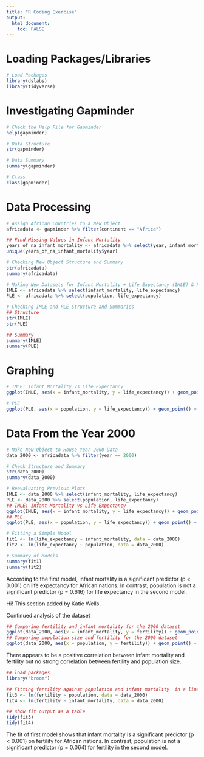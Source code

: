 ```yaml
---
title: "R Coding Exercise"
output:
  html_document:
    toc: FALSE
---
```


# Loading Packages/Libraries

```r
# Load Packages
library(dslabs)
library(tidyverse)
```

# Investigating Gapminder

```r
# Check the Help File for Gapminder
help(gapminder)

# Data Structure
str(gapminder)

# Data Summary
summary(gapminder)

# Class
class(gapminder)
```

# Data Processing

```r
# Assign African Countries to a New Object
africadata <- gapminder %>% filter(continent == "Africa")

## Find Missing Values in Infant Mortality
years_of_na_infant_mortality <- africadata %>% select(year, infant_mortality) %>% filter(is.na(infant_mortality) == TRUE) %>% group_by(year) %>% count()
unique(years_of_na_infant_mortality$year)

# Checking New Object Structure and Summary
str(africadata)
summary(africadata)

# Making New Datasets for Infant Mortality + Life Expectancy (IMLE) & Population + Life Expectancy (PLE)
IMLE <- africadata %>% select(infant_mortality, life_expectancy)
PLE <- africadata %>% select(population, life_expectancy)

# Checking IMLE and PLE Structure and Summaries
## Structure
str(IMLE)
str(PLE)

## Summary
summary(IMLE)
summary(PLE)
```

# Graphing

```r
# IMLE: Infant Mortality vs Life Expectancy
ggplot(IMLE, aes(x = infant_mortality, y = life_expectancy)) + geom_point() + labs(x = "Infant Mortality", y = "Life Expectancy", title = "Infant Mortality vs Life Expectancy for African Nations")

# PLE
ggplot(PLE, aes(x = population, y = life_expectancy)) + geom_point() + scale_x_log10() + labs(x = "Population (Log10)", y = "Life Expectancy", title = "Population (Log10) vs Life Expectancy for African Nations")

```

# Data From the Year 2000

```r
# Make New Object to House Year 2000 Data
data_2000 <- africadata %>% filter(year == 2000)

# Check Structure and Summary
str(data_2000)
summary(data_2000)

# Reevaluating Previous Plots
IMLE <- data_2000 %>% select(infant_mortality, life_expectancy)
PLE <- data_2000 %>% select(population, life_expectancy)
## IMLE: Infant Mortality vs Life Expectancy
ggplot(IMLE, aes(x = infant_mortality, y = life_expectancy)) + geom_point() + labs(x = "Infant Mortality", y = "Life Expectancy", title = "Infant Mortality vs Life Expectancy for African Nations in 2000")
## PLE
ggplot(PLE, aes(x = population, y = life_expectancy)) + geom_point() + scale_x_log10() + labs(x = "Population (Log10)", y = "Life Expectancy", title = "Population (Log10) vs Life Expectancy for African Nations in 2000")

# Fitting a Simple Model
fit1 <- lm(life_expectancy ~ infant_mortality, data = data_2000)
fit2 <- lm(life_expectancy ~ population, data = data_2000)

# Summary of Models
summary(fit1)
summary(fit2)
```

According to the first model, infant mortality is a significant predictor (p \< 0.001) on life expectancy for African nations. In contrast, population is not a significant predictor (p = 0.616) for life expectancy in the second model.

Hi! This section added by Katie Wells.

Continued analysis of the dataset

```r
## Comparing fertility and infant mortality for the 2000 dataset
ggplot(data_2000, aes(x = infant_mortality, y = fertility)) + geom_point() + labs(x = "Infant Mortality", y = "Fertility", title = "Infant Mortality vs Fertility for African Nations in 2000")
## Comparing population size and fertility for the 2000 dataset
ggplot(data_2000, aes(x = population, y = fertility)) + geom_point() + scale_x_log10() + labs(x = "Population (Log10)", y = "Fertility", title = "Population (Log10) vs Fertility for African Nations in 2000")
```
There appears to be a positive correlation between infant mortality and fertility but no strong correlation between fertility and population size. 

```r
## load packages
library("broom")
```


```r
## Fitting fertility against population and infant mortality  in a linear model
fit3 <- lm(fertility ~ population, data = data_2000)
fit4 <- lm(fertility ~ infant_mortality, data = data_2000)

## show fit output as a table
tidy(fit3)
tidy(fit4)
```
The fit of first model shows that infant mortality is a significant predictor (p \< 0.001) on fertility for African nations. In contrast, population is not a significant predictor (p = 0.064) for fertility in the second model.

